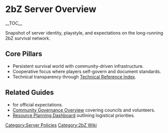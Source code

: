 {{Short description|Snapshot of server identity, playstyle, and expectations on the long-running 2bZ survival network}}
= 2bZ Server Overview =
{{2bZ Navbox}}
__TOC__

Snapshot of server identity, playstyle, and expectations on the long-running 2bZ survival
network.

== Core Pillars ==
* Persistent survival world with community-driven infrastructure.
* Cooperative focus where players self-govern and document standards.
* Technical transparency through [[Technical Reference Index]].

== Related Guides ==
* [[Category:Server Policies]] for official expectations.
* [[Community Governance Overview]] covering councils and volunteers.
* [[Resource Planning Dashboard]] outlining logistical priorities.

[[Category:2bZ Wiki]]
